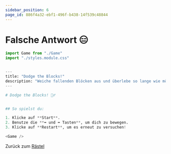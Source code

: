 ```yaml
---
sidebar_position: 6
page_id: 886f4a32-ebf1-496f-b438-14f539c48844
---
```


# Falsche Antwort 😑

```py
import Game from "./Game"
import "./styles.module.css"


---
title: "Dodge the Blocks!"
description: "Weiche fallenden Blöcken aus und überlebe so lange wie möglich!"
---

# Dodge the Blocks! 🏃‍♂️


## So spielst du:

1. Klicke auf **Start**.
2. Benutze die **⬅️ und ➡️ Tasten**, um dich zu bewegen.
3. Klicke auf **Restart**, um es erneut zu versuchen!

<Game />

```

Zurück zum  [Rästel](https://mint-26e.gbsl.website/vlryak)